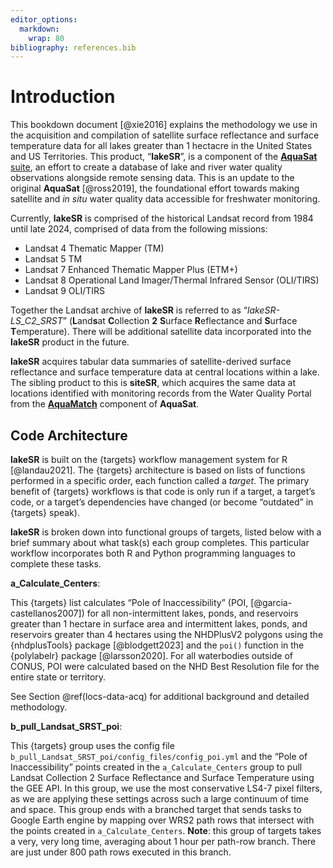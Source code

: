 ```yaml
---
editor_options: 
  markdown: 
    wrap: 80
bibliography: references.bib
---
```


# Introduction

This bookdown document [@xie2016] explains the methodology we use in the
acquisition and compilation of satellite surface reflectance and surface
temperature data for all lakes greater than 1 hectacre in the United States and
US Territories. This product, "**lakeSR**", is a component of the [**AquaSat**
suite](https://github.com/aquasat), an effort to create a database of lake and
river water quality observations alongside remote sensing data. This is an
update to the original **AquaSat** [@ross2019], the foundational effort towards
making satellite and *in situ* water quality data accessible for freshwater
monitoring.

Currently, **lakeSR** is comprised of the historical Landsat record from 1984
until late 2024, comprised of data from the following missions:

-   Landsat 4 Thematic Mapper (TM)
-   Landsat 5 TM
-   Landsat 7 Enhanced Thematic Mapper Plus (ETM+)
-   Landsat 8 Operational Land Imager/Thermal Infrared Sensor (OLI/TIRS)
-   Landsat 9 OLI/TIRS

Together the Landsat archive of **lakeSR** is referred to as
"*lakeSR-LS_C2_SRST*" (**L**and**s**at **C**ollection **2** **S**urface
**R**eflectance and **S**urface **T**emperature). There will be additional
satellite data incorporated into the **lakeSR** product in the future.

**lakeSR** acquires tabular data summaries of satellite-derived surface
reflectance and surface temperature data at central locations within a lake. The
sibling product to this is **siteSR**, which acquires the same data at locations
identified with monitoring records from the Water Quality Portal from the
[**AquaMatch**](https://aquasat.github.io/AquaMatch_harmonize_WQP/) component of
**AquaSat**.

## Code Architecture

**lakeSR** is built on the {targets} workflow management system for R
[@landau2021]. The {targets} architecture is based on lists of functions
performed in a specific order, each function called a *target*. The primary
benefit of {targets} workflows is that code is only run if a target, a target's
code, or a target's dependencies have changed (or become "outdated" in {targets}
speak).

**lakeSR** is broken down into functional groups of targets, listed below with a
brief summary about what task(s) each group completes. This particular workflow
incorporates both R and Python programming languages to complete these tasks.

**a_Calculate_Centers**:

This {targets} list calculates "Pole of Inaccessibility" (POI,
[@garcia-castellanos2007]) for all non-intermittent lakes, ponds, and reservoirs
greater than 1 hectare in surface area and intermittent lakes, ponds, and
reservoirs greater than 4 hectares using the NHDPlusV2 polygons using the
{nhdplusTools} package [@blodgett2023] and the `poi()` function in the
{polylabelr} package [@larsson2020]. For all waterbodies outside of CONUS, POI
were calculated based on the NHD Best Resolution file for the entire state or
territory.

See Section \@ref(locs-data-acq) for additional background and detailed
methodology.

**b_pull_Landsat_SRST_poi**:

This {targets} group uses the config file
`b_pull_Landsat_SRST_poi/config_files/config_poi.yml` and the "Pole of
Inaccessibility" points created in the `a_Calculate_Centers` group to pull
Landsat Collection 2 Surface Reflectance and Surface Temperature using the GEE
API. In this group, we use the most conservative LS4-7 pixel filters, as we are
applying these settings across such a large continuum of time and space. This
group ends with a branched target that sends tasks to Google Earth engine by
mapping over WRS2 path rows that intersect with the points created in
`a_Calculate_Centers`. **Note**: this group of targets takes a very, very long
time, averaging about 1 hour per path-row branch. There are just under 800 path
rows executed in this branch.

<!-- See Section \@ref(LS-C2-SRST) for additional background and detailed -->
<!-- methodology. -->

<!-- ## Running the code within this repository -->

<!-- If you have followed all of the set up instructions, including those outlined in -->
<!-- Section \@ref(software-settings), the code within this repository can be -->
<!-- triggered by running the `run_targets.Rmd` file with the R Project file -->
<!-- `AquaMatch_lakeSR.rproj` open in your RStudio console. -->
